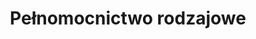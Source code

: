 ---
slug: pelnomocnictwo-rodzajowe
title: Pełnomocnictwo rodzajowe
categories: [rodzina, biznes, praca]
---